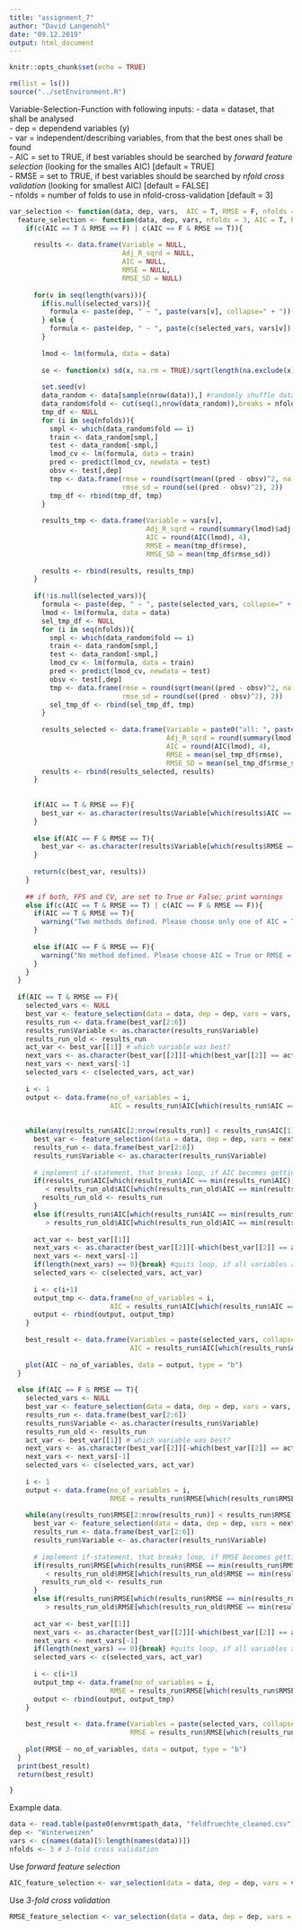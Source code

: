 ```yaml
---
title: "assignment_7"
author: "David Langenohl"
date: "09.12.2019"
output: html_document
---
```


```r
knitr::opts_chunk$set(echo = TRUE)
```

```r
rm(list = ls())
source("../setEnvironment.R")
```

Variable-Selection-Function with following inputs:
- data = dataset, that shall be analysed  
- dep = dependend variables (y)  
- var = independent/describing variables, from that the best ones shall be found  
- AIC = set to TRUE, if best variables should be searched by *forward feature selection* (looking for the smalles AIC) [default = TRUE]  
- RMSE = set to TRUE, if best variables should be searched by *nfold cross validation* (looking for smallest AIC) [default = FALSE]  
- nfolds = number of folds to use in nfold-cross-validation [default = 3]  

```r
var_selection <- function(data, dep, vars,  AIC = T, RMSE = F, nfolds = 3){
  feature_selection <- function(data, dep, vars, nfolds = 3, AIC = T, RMSE = F,  selected_vars = NULL){
    if(c(AIC == T & RMSE == F) | c(AIC == F & RMSE == T)){
      
      results <- data.frame(Variable = NULL,
                            Adj_R_sqrd = NULL,
                            AIC = NULL,
                            RMSE = NULL,
                            RMSE_SD = NULL)
      
      for(v in seq(length(vars))){
        if(is.null(selected_vars)){
          formula <- paste(dep, " ~ ", paste(vars[v], collapse=" + "))
        } else {
          formula <- paste(dep, " ~ ", paste(c(selected_vars, vars[v]), collapse=" + "))
        }
        
        lmod <- lm(formula, data = data)
        
        se <- function(x) sd(x, na.rm = TRUE)/sqrt(length(na.exclude(x)))
        
        set.seed(v)
        data_random <- data[sample(nrow(data)),] #randomly shuffle data
        data_random$fold <- cut(seq(1,nrow(data_random)),breaks = nfolds,labels = FALSE) #create a fold coloumn
        tmp_df <- NULL
        for (i in seq(nfolds)){
          smpl <- which(data_random$fold == i)
          train <- data_random[smpl,]
          test <- data_random[-smpl,]
          lmod_cv <- lm(formula, data = train)
          pred <- predict(lmod_cv, newdata = test)
          obsv <- test[,dep]
          tmp <- data.frame(rmse = round(sqrt(mean((pred - obsv)^2, na.rm = TRUE)), 2),
                            rmse_sd = round(se((pred - obsv)^2), 2))
          tmp_df <- rbind(tmp_df, tmp)
        }
        
        results_tmp <- data.frame(Variable = vars[v],
                                  Adj_R_sqrd = round(summary(lmod)$adj.r.squared, 4),
                                  AIC = round(AIC(lmod), 4),
                                  RMSE = mean(tmp_df$rmse),
                                  RMSE_SD = mean(tmp_df$rmse_sd))
        
        results <- rbind(results, results_tmp)
      }
      
      if(!is.null(selected_vars)){
        formula <- paste(dep, " ~ ", paste(selected_vars, collapse=" + "))
        lmod <- lm(formula, data = data)
        sel_tmp_df <- NULL
        for (i in seq(nfolds)){
          smpl <- which(data_random$fold == i)
          train <- data_random[smpl,]
          test <- data_random[-smpl,]
          lmod_cv <- lm(formula, data = train)
          pred <- predict(lmod_cv, newdata = test)
          obsv <- test[,dep]
          tmp <- data.frame(rmse = round(sqrt(mean((pred - obsv)^2, na.rm = TRUE)), 2),
                            rmse_sd = round(se((pred - obsv)^2), 2))
          sel_tmp_df <- rbind(sel_tmp_df, tmp)
        }
        
        results_selected <- data.frame(Variable = paste0("all: ", paste(selected_vars, collapse=", ")),
                                       Adj_R_sqrd = round(summary(lmod)$adj.r.squared, 4),
                                       AIC = round(AIC(lmod), 4),
                                       RMSE = mean(sel_tmp_df$rmse),
                                       RMSE_SD = mean(sel_tmp_df$rmse_sd))
        results <- rbind(results_selected, results)
      }
      
      
      if(AIC == T & RMSE == F){
        best_var <- as.character(results$Variable[which(results$AIC == min(results$AIC))]) 
      }
      
      else if(AIC == F & RMSE == T){
        best_var <- as.character(results$Variable[which(results$RMSE == min(results$RMSE))]) 
      }
      
      return(c(best_var, results))
    }
    
    ## if both, FFS and CV, are set to True or False; print warnings
    else if(c(AIC == T & RMSE == T) | c(AIC == F & RMSE == F)){
      if(AIC == T & RMSE == T){
        warning("Two methods defined. Please choose only one of AIC = True or RMSE = True")
      }
      
      else if(AIC == F & RMSE == F){
        warning("No method defined. Please choose AIC = True or RMSE = True")
      }
    }
  }
  
  if(AIC == T & RMSE == F){
    selected_vars <- NULL
    best_var <- feature_selection(data = data, dep = dep, vars = vars, nfolds = nfolds)
    results_run <- data.frame(best_var[2:6])
    results_run$Variable <- as.character(results_run$Variable)
    results_run_old <- results_run
    act_var <- best_var[[1]] # which variable was best? 
    next_vars <- as.character(best_var[[2]][-which(best_var[[2]] == act_var)]) # take other variables for next run
    next_vars <- next_vars[-1]
    selected_vars <- c(selected_vars, act_var)
    
    i <- 1
    output <- data.frame(no_of_variables = i,
                         AIC = results_run$AIC[which(results_run$AIC == min(results_run$AIC))])
    
    
    while(any(results_run$AIC[2:nrow(results_run)] < results_run$AIC[1])){
      best_var <- feature_selection(data = data, dep = dep, vars = next_vars, selected_vars = selected_vars, nfolds = nfolds)
      results_run <- data.frame(best_var[2:6])
      results_run$Variable <- as.character(results_run$Variable)
      
      # implement if-statement, that breaks loop, if AIC becomes getting bigger than the last one
      if(results_run$AIC[which(results_run$AIC == min(results_run$AIC))] 
         < results_run_old$AIC[which(results_run_old$AIC == min(results_run_old$AIC))]) {
        results_run_old <- results_run
      }
      else if(results_run$AIC[which(results_run$AIC == min(results_run$AIC))] 
         > results_run_old$AIC[which(results_run_old$AIC == min(results_run_old$AIC))]) {break}
      
      act_var <- best_var[[1]]
      next_vars <- as.character(best_var[[2]][-which(best_var[[2]] == act_var)])
      next_vars <- next_vars[-1]
      if(length(next_vars) == 0){break} #quits loop, if all variables are used as selected variables
      selected_vars <- c(selected_vars, act_var)
      
      i <- c(i+1)
      output_tmp <- data.frame(no_of_variables = i,
                         AIC = results_run$AIC[which(results_run$AIC == min(results_run$AIC))])
      output <- rbind(output, output_tmp)
    }
    
    best_result <- data.frame(Variables = paste(selected_vars, collapse="; "),
                              AIC = results_run$AIC[which(results_run$AIC == min(results_run$AIC))])
    
    plot(AIC ~ no_of_variables, data = output, type = "b")
  }
  
  else if(AIC == F & RMSE == T){
    selected_vars <- NULL
    best_var <- feature_selection(data = data, dep = dep, vars = vars, nfolds = nfolds)
    results_run <- data.frame(best_var[2:6])
    results_run$Variable <- as.character(results_run$Variable)
    results_run_old <- results_run
    act_var <- best_var[[1]] # which variable was best? 
    next_vars <- as.character(best_var[[2]][-which(best_var[[2]] == act_var)]) # take other variables for next run
    next_vars <- next_vars[-1]
    selected_vars <- c(selected_vars, act_var)
    
    i <- 1
    output <- data.frame(no_of_variables = i,
                         RMSE = results_run$RMSE[which(results_run$RMSE == min(results_run$RMSE))])
    
    while(any(results_run$RMSE[2:nrow(results_run)] < results_run$RMSE[1])){
      best_var <- feature_selection(data = data, dep = dep, vars = next_vars, selected_vars = selected_vars, nfolds = nfolds)
      results_run <- data.frame(best_var[2:6])
      results_run$Variable <- as.character(results_run$Variable)
      
      # implement if-statement, that breaks loop, if RMSE becomes getting bigger than the last one
      if(results_run$RMSE[which(results_run$RMSE == min(results_run$RMSE))] 
         < results_run_old$RMSE[which(results_run_old$RMSE == min(results_run_old$RMSE))]) {
        results_run_old <- results_run
      }
      else if(results_run$RMSE[which(results_run$RMSE == min(results_run$RMSE))] 
         > results_run_old$RMSE[which(results_run_old$RMSE == min(results_run_old$RMSE))]) {break}
      
      act_var <- best_var[[1]]
      next_vars <- as.character(best_var[[2]][-which(best_var[[2]] == act_var)])
      next_vars <- next_vars[-1]
      if(length(next_vars) == 0){break} #quits loop, if all variables are used as selected variables
      selected_vars <- c(selected_vars, act_var)
      
      i <- c(i+1)
      output_tmp <- data.frame(no_of_variables = i,
                         RMSE = results_run$RMSE[which(results_run$RMSE == min(results_run$RMSE))])
      output <- rbind(output, output_tmp)
    }
        
    best_result <- data.frame(Variables = paste(selected_vars, collapse="; "),
                              RMSE = results_run$RMSE[which(results_run$RMSE == min(results_run$RMSE))])
    
    plot(RMSE ~ no_of_variables, data = output, type = "b")
  }
  print(best_result)
  return(best_result)

}
```
  
    
Example data.
```r
data <- read.table(paste0(envrmt$path_data, "feldfruechte_cleaned.csv"), sep = ";")
dep <- "Winterweizen"
vars <- c(names(data)[5:length(names(data))])
nfolds <- 3 # 3-fold cross validation
```
  
    
Use *forward feature selection*
```r
AIC_feature_selection <- var_selection(data = data, dep = dep, vars = vars, AIC = T)
```
  
    
Use *3-fold cross validation*
```r
RMSE_feature_selection <- var_selection(data = data, dep = dep, vars = vars, RMSE = T, AIC = F)
```




